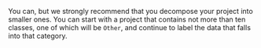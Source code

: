 <Cut title="I want to create a project with a big number of classes (for example, more than one hundred). Can I do that?">

You can, but we strongly recommend that you decompose your project into smaller ones. You can start with a project that contains not more than ten classes, one of which will be `Other`, and continue to label the data that falls into that category.

</Cut>